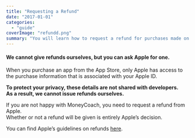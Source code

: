 ```yaml
---
title: "Requesting a Refund"
date: "2017-01-01"
categories: 
  - "guide"
coverImage: "refundd.png"
summary: "You will learn how to request a refund for purchases made on the App Store."
---
```


#### We cannot give refunds ourselves, but you can ask Apple for one.

When you purchase an app from the App Store, only Apple has access to the purchase information that is associated with your Apple ID.  
  
**To protect your privacy, these details are not shared with developers.**  
**As a result, we cannot issue refunds ourselves.**

If you are not happy with MoneyCoach, you need to request a refund from Apple.  
Whether or not a refund will be given is entirely Apple’s decision.

You can find Apple’s guidelines on refunds [here](https://support.apple.com/en-us/HT204084).
